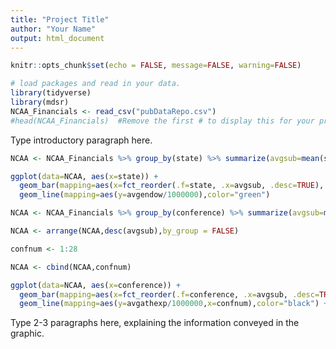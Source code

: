```yaml
---
title: "Project Title"
author: "Your Name"
output: html_document
---
```


```r
knitr::opts_chunk$set(echo = FALSE, message=FALSE, warning=FALSE)
```

```r
# load packages and read in your data. 
library(tidyverse)
library(mdsr)
NCAA_Financials <- read_csv("pubDataRepo.csv")
#head(NCAA_Financials)  #Remove the first # to display this for your proposal. Don't display in your final report. 
```

Type introductory paragraph here. 

```r
NCAA <- NCAA_Financials %>% group_by(state) %>% summarize(avgsub=mean(subsidy),avgendow=mean(endowments),avgtvrev=mean(tv_revenue),avgathexp=mean(athletic_expenses),avgticket=mean(ticket_sales))

ggplot(data=NCAA, aes(x=state)) +
  geom_bar(mapping=aes(x=fct_reorder(.f=state, .x=avgsub, .desc=TRUE), y=avgsub/1000000), stat = "identity",fill="lightblue") + xlab("State") + ylab("Average Subsidy in Millions") + theme(axis.text.x = element_text(angle = 90)) +
  geom_line(mapping=aes(y=avgendow/1000000),color="green")

```
```r
NCAA <- NCAA_Financials %>% group_by(conference) %>% summarize(avgsub=mean(subsidy),avgendow=mean(endowments),avgtvrev=mean(tv_revenue),avgathexp=mean(athletic_expenses),avgticket=mean(ticket_sales))

NCAA <- arrange(NCAA,desc(avgsub),by_group = FALSE)

confnum <- 1:28

NCAA <- cbind(NCAA,confnum)

ggplot(data=NCAA, aes(x=conference)) +
  geom_bar(mapping=aes(x=fct_reorder(.f=conference, .x=avgsub, .desc=TRUE), y=avgsub/1000000), stat = "identity",fill="lightblue") + xlab("State") + ylab("Average Subsidy in Millions") + theme(axis.text.x = element_text(angle = 90)) +
  geom_line(mapping=aes(y=avgathexp/1000000,x=confnum),color="black") + geom_point(mapping=aes(y=avgathexp/1000000,x=conference))
```

Type 2-3 paragraphs here, explaining the information conveyed in the graphic. 